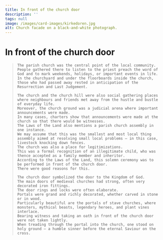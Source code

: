 ```yaml
---
title: In front of the church door
description: ''
tags: null
image: /images/card-images/kirkedoren.jpg
alt: Church facade on a black-and-white photograph.
---
```




# In front of the church door

<Blockquote
    quote='“The man who legitimises someone, the person who consents to the inheritance or allodial land and the legitimised son-to-be all go to the church door together, and they all carry one book.”'
    footer='Inheritance list, chapter 8' />
    
<Container stil="initial side">



    The parish church was the central point of the local community. 
    People gathered there to listen to the priest preach the word of God and to mark weekends, holidays, or important events in life. 
    In the churchyard and under the floorboards inside the church, those who had passed away rested in anticipation of the Resurrection and Last Judgement. 
    
    The church and the church hill were also social gathering places where neighbours and friends met away from the hustle and bustle of everyday life. 
    Moreover, the church ground was a judicial arena where important announcements were made. 
    In many cases, charters show that announcements were made at the church so that there would be witnesses. 
    The Laws of the Land also mentions a parish church assembly in one instance. 
    We may assume that this was the smallest and most local thing assembly aimed at resolving small local problems – in this case, livestock knocking down fences. 
    The church was also a place for legitimizations. 
    This was a formal recognition of an illegitimate child, who was thence accepted as a family member and inheritor. 
    According to the Laws of the Land, this solemn ceremony was to be performed in front of the church door. 
    There were good reasons for this. 
    
    The church door symbolized the door to the Kingdom of God. 
    The main doors of medieval churches had strong, often very decorated iron fittings. 
    The door rings and locks were often elaborate. 
    Portals were grand and richly decorated, whether carved in stone or in wood. 
    Particularly beautiful are the portals of stave churches, where monsters, mythical beasts, legendary heroes, and plant vines interlace. 
    Bearing witness and taking an oath in front of the church door were not taken lightly. 
    When treading through the portal into the church, one stood on holy ground – a humble sinner before the eternal Saviour on the cross.
</Container>

<Figure
    image="/images/Bryggens Museum mai 24-14.jpg"
    title="A copy of the gate from Urnes stave church"
    alt="Urnes gate"
    href= "https://digitaltmuseum.no/0210110758876/portalen-pa-urnes-stavkirke"
>
</Figure>
